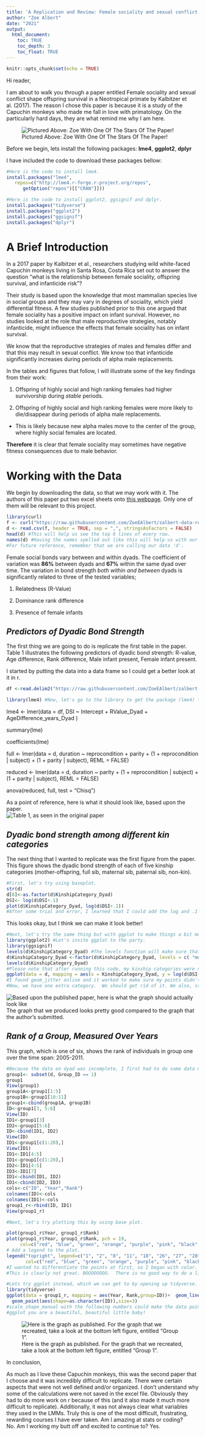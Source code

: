 ```yaml
---
title: 'A Replication and Review: Female sociality and sexual conflict shape offspring survival in a Neotropical primate' 
author: "Zoe Albert"
date: "2021"
output: 
  html_document:
    toc: TRUE
    toc_depth: 3
    toc_float: TRUE
---
```

```r
knitr::opts_chunk$set(echo = TRUE)
```    
Hi reader,

I am about to walk you through a paper entitled Female sociality and sexual conflict shape offspring survival in a Neotropical primate by Kalbitzer et al. (2017).  The reason I chose this paper is because it is a study of the Capuchin monkeys who made me fall in love with primatology.  On the particularly hard days, they are what remind me why I am here.
 
![Pictured Above: Zoe With One Of The Stars Of The Paper!](Zoe (1).JPG)

Before we begin, lets install the following packages: **lme4**, **ggplot2**, **dplyr**

I have included the code to download these packages bellow:
```r
#Here is the code to install lme4. 
install.packages("lme4",
   repos=c("http://lme4.r-forge.r-project.org/repos",
      getOption("repos")[["CRAN"]]))
```
 
```r
#Here is the code to install ggplot2, ggsignif and dplyr.
install.packages("tidyverse")
install.packages("ggplot2")
install.packages("ggsignif")
install.packages("dplyr")
```

# **A Brief Introduction**

In a 2017 paper by Kalbitzer et al., researchers studying wild white-faced Capuchin monkeys living in Santa Rosa, Costa Rica set out to answer the question "what is the relationship between female sociality, offspring survival, and infanticide risk"?

Their study is based upon the knowledge that most mammalian species live in social groups and they may vary in degrees of sociality, which yield differential fitness.  A few studies published prior to this one argued that female sociality has a positive impact on infant survival.  However, no studies looked at the role that male reproductive strategies, notably infanticide, might influence the effects that female sociality has on infant survival. 

We know that the reproductive strategies of males and females differ and that this may result in sexual conflict.  We know too that infanticide significantly increases during periods of alpha male replacements. 

In the tables and figures that follow, I will illustrate some of the key findings from their work:
 
1. Offspring of highly social and high ranking females had higher survivorship during *stable* periods.

2. Offspring of highly social and high ranking females were more likely to die/disappear during periods of alpha male replacements.

  + This is likely because new alpha males move to the center of the group, where highly social females are located. 
  
**Therefore** it is clear that female sociality may sometimes have negative fitness consequences due to male behavior.

# **Working with the Data**
We begin by downloading the data, so that we may work with it.  The authors of this paper put two excel sheets onto [this webpage](https://datadryad.org/stash/dataset/doi:10.5061%2Fdryad.93463).  Only one of them will be relevant to this project. 
```r
library(curl)
f <- curl("https://raw.githubusercontent.com/ZoeEAlbert/zalbert-data-replication-assignment/main/Kalbitzer_et_al_capuchin_sociality_dyadic_data.csv")
d <- read.csv(f, header = TRUE, sep = ",", stringsAsFactors = FALSE)
head(d) #This will help us see the top 6 lines of every row. 
names(d) #Having the names spelled out like this will help us with our model later!
#For future reference, remember that we are calling our data 'd'.
```

Female social bonds vary between and within dyads.  The coefficient of variation was **86%** between dyads and **67%** within the same dyad over time.  The variation in bond strength *both within and between* dyads is significantly related to three of the tested variables;

1. Relatedness (R-Value)

2. Dominance rank difference

3. Presence of female infants 

## ***Predictors of Dyadic Bond Strength*** 

The first thing we are going to do is replicate the first table in the paper.  Table 1 illustrates the following predictors of dyadic bond strength: R-value, Age difference, Rank difference, Male infant present, Female infant present.

I started by putting the data into a data frame so I could get a better look at it in r. 
```r

df <-read.delim2("https://raw.githubusercontent.com/ZoeEAlbert/zalbert-data-replication-assignment/main/Kalbitzer_et_al_capuchin_sociality_dyadic_data.csv") #Let's first get our data into a data frame.

library(lme4) #Now, let's go to the library to get the package (lme4) that we need. 
```

lme4 <- lmer(data = df, DSI ~ Intercept + RValue_Dyad + AgeDifference_years_Dyad )

summary(lme)

coefficients(lme)

full <- lmer(data = d, duration ~ reprocondition + parity + (1 + reprocondition |
    subject) + (1 + parity | subject), REML = FALSE)

reduced <- lmer(data = d, duration ~ parity + (1 + reprocondition | subject) +
    (1 + parity | subject), REML = FALSE)

anova(reduced, full, test = "Chisq")

As a point of reference, here is what it should look like, based upon the paper.  
![Table 1, as seen in the original paper](Table 1.2.png)


## ***Dyadic bond strength among different kin categories***

The next thing that I wanted to replicate was the first figure from the paper.  This figure shows the dyadic bond strength of each of five kinship categories (mother-offspring, full sib, maternal sib, paternal sib, non-kin).
```r
#First, let's try using baseplot. 
str(d)
d[8]<-as.factor(d$KinshipCategory_Dyad)
DSI<- log(d$DSI+.1)
plot(d$KinshipCategory_Dyad, log(d$DSI+.1))
#After some trial and error, I learned that I could add the log and .1 in r, and don't have to go back to excel to do so.  I appreciate that a lot. 
```

This looks okay, but I think we can make it look better!

```r
#Next, let's try the same thing but with ggplot to make things a bit more fanciful, and true to the published paper.  By using this package, we are able to add boxes, points, themes and more.  
library(ggplot2) #Let's invite ggplot to the party. 
library(ggsignif)
levels(d$KinshipCategory_Dyad) #The levels function will make sure that my categories can appear in the order I want them to. 
d$KinshipCategory_Dyad <-factor(d$KinshipCategory_Dyad, levels = c( "mother-offspring", "full sib", "maternal sib", "paternal sib", "non-kin", "Excluded from model testing for effect of kinship categories" )) #I have to list the categories as they appear on the excel document. 
levels(d$KinshipCategory_Dyad)
#Please note that after running this code, my kinship categories were not in the same order as they appear in the presented figure.  To fix the order, I used the levels function.
ggplot(data = d, mapping = aes(x = KinshipCategory_Dyad, y = log(d$DSI+.1)))+geom_boxplot(data = d)+geom_jitter(data=d)+theme_bw()+ geom_signif(comparisons = list("mother-offspring", "full sib", "maternal sib", "paternal sib", "non-kin", "Excluded from model testing for effect of kinship categories"), map_signif_level=TRUE)
#I found geom_jitter online and it worked to make sure my points didn't just show up in a straight line!
#Now, we have one extra category.  We should get rid of it. We also, still want to add the significance.  I have tried many different means of doing this.  And, I am unable to. 
```
 ![Based upon the published paper, here is what the graph should actually look like](F1.large.jpg) 
The graph that we produced looks pretty good compared to the graph that the author's submitted. 

## ***Rank of a Group, Measured Over Years***

This graph, which is one of six, shows the rank of individuals in group one over the time span: 2005-2011.

```r
#Because the data on dyad was incomplete, I first had to do some data manipulation.  And boy are my arms tired. 
group1<- subset(d, Group_ID == 1)
group1
View(group1)
group1A<-group1[1:5]
group1B<-group1[10:11]
group1<-cbind(group1A, group1B)
ID<-group1[3, 5:6]
View(ID)
ID1<-group1[3]
ID2<-group1[5:6]
ID<-cbind(ID1, ID2)
View(ID)
ID1<-group1[c(1:20),]
View(ID1)
ID1<-ID1[4:5]
ID1<-group1[c(1:20),]
ID2<-ID1[4:5]
ID3<-ID1[7]
ID1<-cbind(ID1, ID2)
ID1<-cbind(ID2, ID3)
cols<-c("ID", "Year","Rank")
colnames(ID)<-cols
colnames(ID1)<-cols
group1_r<-rbind(ID, ID1)
View(group1_r)

#Next, let's try plotting this by using base plot.

plot(group1_r$Year, group1_r$Rank)
plot(group1_r$Year, group1_r$Rank, pch = 19, 
     col=c("red", "blue", "green", "orange", "purple", "pink", "black", "brown", "grey", "yellow", "red"),xlab = "x", ylab = "y")
# Add a legend to the plot.
legend("topright", legend=c("1", "2", "8", "11", "18", "26", "27", "28", "29", "30", "32"),
       col=c("red", "blue", "green", "orange", "purple", "pink", "black", "brown", "grey", "yellow", "red"), lty = 1:2, cex=0.8) 
#I wanted to differentiate the points at first, so I began with color.
#This is clearly not great. BOOOOOOOO.  There is no good way to do a line here.  Let's do ggplot instead.
```

```r
#Lets try ggplot instead, which we can get to by opening up tidyverse.
library(tidyverse)
ggplot(data = group1_r, mapping = aes(Year, Rank,group=ID))+  geom_line(aes(linetype=as.character(ID)), color="black", size=1.2)+
  geom_point(aes(shape=as.character(ID)),size=3)
#scale_shape_manual with the following numbers could make the data points exact: 0:1:2:4:5:6:15:16:17:1:0.
#ggplot you are a beautiful, beautiful little baby!
```
![Here is the graph as published.  For the graph that we recreated, take a look at the bottom left figure, entitled "Group 1".](F7.large.jpg)

In conclusion, 

As much as I love these Capuchin monkeys, this was the second paper that I choose and it was incredibly difficult to replicate. There were certain aspects that were not well defined and/or organized.  I don't understand why some of the calculations were not saved in the excel file.  Obviously they had to do more work on r because of this (and it also made it much more difficult to replicate).  Additionally, it was not always clear what variables they used in the LMMs.
Truly this is one of the most difficult, frustrating, rewarding courses I have ever taken.  Am I amazing at stats or coding?  No.  Am I working my butt off and excited to continue to? Yes. 